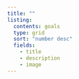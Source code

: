 ```yaml
---
title: ""
listing:
  contents: goals
  type: grid
  sort: "number desc"
  fields: 
    - title
    - description
    - image
---
```

